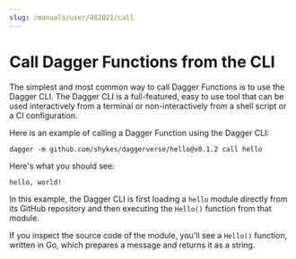 ```yaml
---
slug: /manuals/user/482021/call
---
```


# Call Dagger Functions from the CLI

The simplest and most common way to call Dagger Functions is to use the Dagger CLI. The Dagger CLI is a full-featured, easy to use tool that can be used interactively from a terminal or non-interactively from a shell script or a CI configuration.

Here is an example of calling a Dagger Function using the Dagger CLI:

```shell
dagger -m github.com/shykes/daggerverse/hello@v0.1.2 call hello
```

Here's what you should see:

```shell
hello, world!
```

In this example, the Dagger CLI is first loading a `hello` module directly from its GitHub repository and then executing the `Hello()` function from that module.

If you inspect the source code of the module, you'll see a `Hello()` function, written in Go, which prepares a message and returns it as a string.
